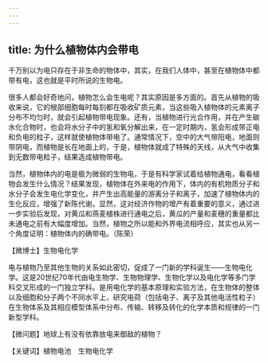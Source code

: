 ```yaml
---
---
---
```

title: 为什么植物体内会带电
---




千万别以为电只存在于非生命的物体中，其实，在我们人体中，甚至在植物体中都带有电，这也就是平时所说的生物电。

很多人都会好奇地问，植物怎么会生电呢？其实原因是多方面的。首先从植物的吸收来说，它的根部细胞每时每刻都在吸收矿质元素，当这些吸入植物体的元素离子分布不均匀时，就会引起植物带电现象。还有，当植物进行光合作用，并在产生碳水化合物时，也会将水分子中的氢和氧分解出来，在一定时期内，氢会形成带正电和负电的粒子，这样就使植物体带电了。通常情况下，空中的大气带阳电，地面则带阴电，而植物是长在地面上的，于是，植物体就成了特殊的天线，从大气中收集到无数带电粒子，结果造成植物带电。





当然，植物体内的电是极为微弱的生物电，于是有科学家试着给植物通电，看看植物会发生什么情况？结果发现，植物体在外来电的作用下，体内的有机物质分子和水分子会发生电化学变化，并产生出高能量的游离分子和离子，加速了植物体内的生化反应，增强了新陈代谢。显然，这对经济作物的增产有着重要的意义，通过进一步实验后发现，对黄瓜和燕麦植株进行通电之后，黄瓜的产量和麦穗的重量都比未通电之前有大幅度增加。当然，植物之所以能和外界电流相呼应，其实也从另一个角度证明：植物体内的确带电。（陈荣）





【微博士】生物电化学

电与植物乃至其他生物的关系如此密切，促成了一门新的学科诞生——生物电化学。这是20世纪70年代由电生物学、生物物理学、生物化学以及电化学等多门学科交叉形成的一门独立学科。是用电化学的基本原理和实验方法，在生物体的整体以及细胞和分子两个不同水平上，研究电荷（包括电子、离子及其他电活性粒子）在生物体系及其相应模型体系中分布、传输、转移及转化的化学本质和规律的一门新型学科。

【微问题】地球上有没有依靠放电来御敌的植物？

【关键词】植物电池　生物电化学